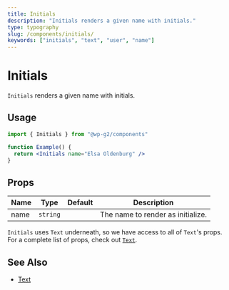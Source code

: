 ```yaml
---
title: Initials
description: "Initials renders a given name with initials."
type: typography
slug: /components/initials/
keywords: ["initials", "text", "user", "name"]
---
```


# Initials

`Initials` renders a given name with initials.

## Usage

```jsx live
import { Initials } from "@wp-g2/components"

function Example() {
  return <Initials name="Elsa Oldenburg" />
}
```

## Props

| Name | Type     | Default | Description                       |
| ---- | -------- | ------- | --------------------------------- |
| name | `string` |         | The name to render as initialize. |

`Initials` uses `Text` underneath, so we have access to all of `Text`'s props. For a complete list of props, check out [`Text`](/components/text/#props).

## See Also

- [Text](/components/text/)
